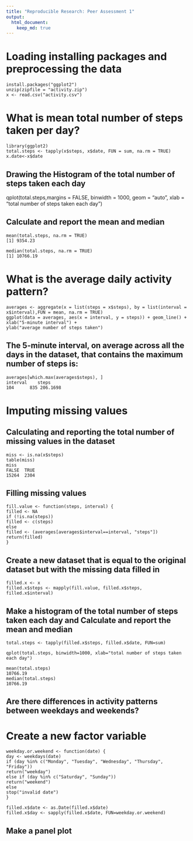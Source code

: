 ```yaml
---
title: "Reproducible Research: Peer Assessment 1"
output: 
  html_document:
    keep_md: true
---
```



# Loading installing packages and preprocessing the data 
    install.packages("ggplot2")
    unzip(zipfile = "activity.zip")
    x <- read.csv("activity.csv")

# What is mean total number of steps taken per day?
    library(ggplot2)
    total.steps <- tapply(x$steps, x$date, FUN = sum, na.rm = TRUE)
    x.date<-x$date

## Drawing the Histogram of the total number of steps taken each day
qplot(total.steps,margins = FALSE, binwidth = 1000, geom = "auto", xlab = "total number of steps taken each day")

## Calculate and report the mean and median 
    mean(total.steps, na.rm = TRUE)
    [1] 9354.23

    median(total.steps, na.rm = TRUE)
    [1] 10766.19

# What is the average daily activity pattern?

    averages <- aggregate(x = list(steps = x$steps), by = list(interval = x$interval),FUN = mean, na.rm = TRUE)
    ggplot(data = averages, aes(x = interval, y = steps)) + geom_line() + xlab("5-minute interval") + 
    ylab("average number of steps taken")

## The  5-minute interval, on average across all the days in the dataset, that contains the maximum number of steps is:

    averages[which.max(averages$steps), ]
    interval    steps
    104      835 206.1698


# Imputing missing values

## Calculating and reporting the total number of missing values in the dataset 
    miss <- is.na(x$steps)
    table(miss)
    miss
    FALSE  TRUE 
    15264  2304 

## Filling missing values 
    fill.value <- function(steps, interval) {
    filled <- NA
    if (!is.na(steps))
    filled <- c(steps)
    else
    filled <- (averages[averages$interval==interval, "steps"])
    return(filled)
    }
## Create a new dataset that is equal to the original dataset but with the missing data filled in
    filled.x <- x
    filled.x$steps <- mapply(fill.value, filled.x$steps, filled.x$interval)

## Make a histogram of the total number of steps taken each day and Calculate and report the mean and median
    
    total.steps <- tapply(filled.x$steps, filled.x$date, FUN=sum)
    
    qplot(total.steps, binwidth=1000, xlab="total number of steps taken each day")
    
    mean(total.steps)
    10766.19
    median(total.steps)
    10766.19

## Are there differences in activity patterns between weekdays and weekends?
# Create a new factor variable
    weekday.or.weekend <- function(date) {
    day <- weekdays(date)
    if (day %in% c("Monday", "Tuesday", "Wednesday", "Thursday", "Friday"))
    return("weekday")
    else if (day %in% c("Saturday", "Sunday"))
    return("weekend")
    else
    stop("invalid date")
    }

    filled.x$date <- as.Date(filled.x$date)
    filled.x$day <- sapply(filled.x$date, FUN=weekday.or.weekend)

## Make a panel plot 
